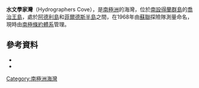 {{coord|62|13|S|58|57|W|source:GNIS|display=title}}

'''水文學家灣'''（Hydrographers Cove），是[[南極洲|南極洲]]的海灣，位於[[南設得蘭群島|南設得蘭群島]]的[[喬治王島|喬治王島]]，處於[[阿德利島|阿德利島]]和[[菲爾德斯半島|菲爾德斯半島]]之間，在1968年由[[蘇聯|蘇聯]]探險隊測量命名，現時由[[南極條約體系|南極條約體系]]管理。

==參考資料==
*{{cite gnis | type = antarid | id = 7237| name = Hydrographers Cove | accessdate = 2012-07-05}}
*{{usgs-gazetteer|id=7237}}

{{Antarctica-geo-stub}}
[[Category:南極洲海灣|Category:南極洲海灣]]